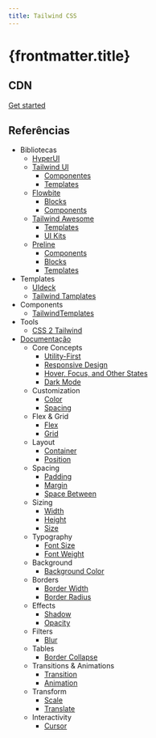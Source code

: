 ```yaml
---
title: Tailwind CSS
---
```



# {frontmatter.title}

## CDN

[Get started](https://tailwindcss.com/docs/installation/play-cdn)

<CodeHtmlPreview src="/codes/package/tailwind/docs/cdn" onlyBody={false} />

## Referências

- Bibliotecas
  - [HyperUI](https://www.hyperui.dev/)
  - [Tailwind UI](https://tailwindui.com/)
    - [Componentes](https://tailwindui.com/components)
    - [Templates](https://tailwindui.com/templates)
  - [Flowbite](https://flowbite.com/)
    - [Blocks](https://flowbite.com/blocks/)
    - [Components](https://flowbite.com/docs/components/alerts/)
  - [Tailwind Awesome](https://www.tailwindawesome.com/)
    - [Templates](https://www.tailwindawesome.com/?price=free&type=template)
    - [UI Kits](https://www.tailwindawesome.com/?type=kit)
  - [Preline](https://preline.co/)
    - [Components](https://preline.co/docs/accordion.html)
    - [Blocks](https://preline.co/examples.html)
    - [Templates](https://preline.co/templates.html)
- Templates
  - [UIdeck](https://uideck.com/tailwind-templates)
  - [Tailwind Tamplates](https://tailwindtemplates.co/)
- Components
  - [TailwindTemplates](https://tailwindtemplates.io/templates)
- Tools
  - [CSS 2 Tailwind](https://transform.tools/css-to-tailwind)
- [Documentação](https://tailwindcss.com/docs/installation)
  - Core Concepts
    - [Utility-First](https://tailwindcss.com/docs/utility-first)
    - [Responsive Design](https://tailwindcss.com/docs/responsive-design)
    - [Hover, Focus, and Other States](https://tailwindcss.com/docs/hover-focus-and-other-states)
    - [Dark Mode](https://tailwindcss.com/docs/dark-mode)
  - Customization
    - [Color](https://tailwindcss.com/docs/customizing-colors)
    - [Spacing](https://tailwindcss.com/docs/customizing-spacing)
  - Flex & Grid
    - [Flex](https://tailwindcss.com/docs/flex)
    - [Grid](https://tailwindcss.com/docs/grid-template-columns)
  - Layout
    - [Container](https://tailwindcss.com/docs/container)
    - [Position](https://tailwindcss.com/docs/position)
  - Spacing
    - [Padding](https://tailwindcss.com/docs/padding)
    - [Margin](https://tailwindcss.com/docs/margin)
    - [Space Between](https://tailwindcss.com/docs/space-between)
  - Sizing
    - [Width](https://tailwindcss.com/docs/width)
    - [Height](https://tailwindcss.com/docs/height)
    - [Size](https://tailwindcss.com/docs/size)
  - Typography
    - [Font Size](https://tailwindcss.com/docs/font-size)
    - [Font Weight](https://tailwindcss.com/docs/font-weight)
  - Background
    - [Background Color](https://tailwindcss.com/docs/background-color)
  - Borders
    - [Border Width](https://tailwindcss.com/docs/border-width)
    - [Border Radius](https://tailwindcss.com/docs/border-radius)
  - Effects
    - [Shadow](https://tailwindcss.com/docs/box-shadow)
    - [Opacity](https://tailwindcss.com/docs/opacity)
  - Filters
    - [Blur](https://tailwindcss.com/docs/blur)
  - Tables
    - [Border Collapse](https://tailwindcss.com/docs/border-collapse)
  - Transitions & Animations
    - [Transition](https://tailwindcss.com/docs/transition-property)
    - [Animation](https://tailwindcss.com/docs/animation)
  - Transform
    - [Scale](https://tailwindcss.com/docs/scale)
    - [Translate](https://tailwindcss.com/docs/translate)
  - Interactivity
    - [Cursor](https://tailwindcss.com/docs/cursor)

